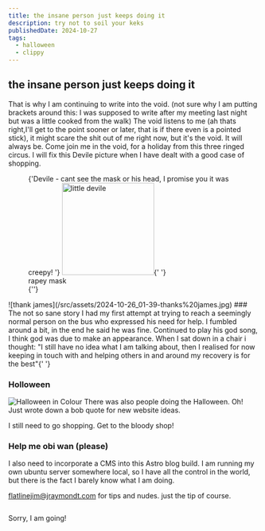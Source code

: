 ```yaml
---
title: the insane person just keeps doing it
description: try not to soil your keks
publishedDate: 2024-10-27
tags:
  - halloween
  - clippy
---
```


## the insane person just keeps doing it

That is why I am continuing to write into the void. (not sure why I am putting brackets around this: I was supposed to write after my meeting last night but was a little cooked from the walk)
The void listens to me (ah thats right,I'll get to the point sooner or later, that is if there even is a pointed stick), it might scare the shit out of me right now, but it's the void. It will always be.
Come join me in the void, for a holiday from this three ringed circus.
I will fix this Devile picture when I have dealt with a good case of shopping.

<figure>
  {'Devile - cant see the mask or his head, I promise you it was creepy! '}
  <img
    src="/src/assets/20241026_skinnnnnnnt.jpg"
    alt="little devile "
    height="185px"
  />{' '}
  <figcaption> rapey mask</figcaption>
  {''}
</figure>
![thank james](/src/assets/2024-10-26_01-39-thanks%20james.jpg) ### The not so
sane story I had my first attempt at trying to reach a seemingly normal person
on the bus who expressed his need for help. I fumbled around a bit, in the end
he said he was fine. Continued to play his god song, I think god was due to make
an appearance. When I sat down in a chair i thought: "I still have no idea what
I am talking about, then I realised for now keeping in touch with and helping
others in and around my recovery is for the best"{' '}

### Holloween

![Halloween in Colour](/src/assets/2024-10-26_01-39-colourween.jpg)
There was also people doing the Halloween.
Oh! Just wrote down a bob quote for new website ideas.

I still need to go shopping. Get to the bloody shop!

### Help me obi wan (please)

I also need to incorporate a CMS into this Astro blog build. I am running my own ubuntu server somewhere local,
so I have all the control in the world, but there is the fact I barely know what
I am doing.

flatlinejim@jraymondt.com for tips and nudes. just the tip of course.

```console :/

```

Sorry, I am going!
